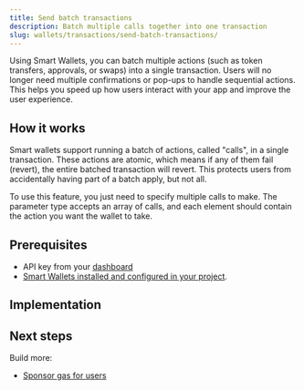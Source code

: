 ```yaml
---
title: Send batch transactions
description: Batch multiple calls together into one transaction
slug: wallets/transactions/send-batch-transactions/
---
```


Using Smart Wallets, you can batch multiple actions (such as token transfers, approvals, or swaps) into a single transaction. Users will no longer need multiple confirmations or pop-ups to handle sequential actions. This helps you speed up how users interact with your app and improve the user experience.

## How it works

Smart wallets support running a batch of actions, called "calls", in a single transaction. These actions are atomic, which means if any of them fail (revert), the entire batched transaction will revert. This protects users from accidentally having part of a batch apply, but not all.

To use this feature, you just need to specify multiple calls to make. The parameter type accepts an array of calls, and each element should contain the action you want the wallet to take.

## Prerequisites

- API key from your [dashboard](https://dashboard.alchemy.com/apps)
- [Smart Wallets installed and configured in your project](/docs/wallets/pages/react/setup.mdx).

## Implementation

<Tabs>
  <Tab title="React">
    <Markdown src="react.mdx" />
  </Tab>
  <Tab title="Javascript">
    <Markdown src="client.mdx" />
  </Tab>
  <Tab title="API">
    <Markdown src="api.mdx" />
  </Tab>
</Tabs>

## Next steps

Build more:

- [Sponsor gas for users](/docs/wallets/transactions/sponsor-gas/sponsor-gas)
